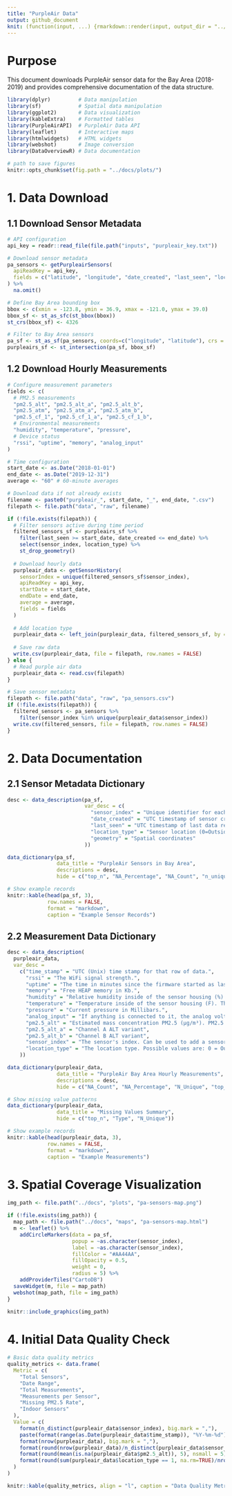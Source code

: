 ```yaml
---
title: "PurpleAir Data"
output: github_document
knit: (function(input, ...) {rmarkdown::render(input, output_dir = "../docs", )})
---
```


# Purpose
This document downloads PurpleAir sensor data for the Bay Area (2018-2019) and provides comprehensive documentation of the data structure.

```r
library(dplyr)         # Data manipulation
library(sf)            # Spatial data manipulation
library(ggplot2)       # Data visualization
library(kableExtra)    # Formatted tables
library(PurpleAirAPI)  # PurpleAir Data API
library(leaflet)       # Interactive maps
library(htmlwidgets)   # HTML widgets
library(webshot)       # Image conversion
library(DataOverviewR) # Data documentation
```

```r
# path to save figures
knitr::opts_chunk$set(fig.path = "../docs/plots/")
```

# 1. Data Download
## 1.1 Download Sensor Metadata

```r
# API configuration
api_key = readr::read_file(file.path("inputs", "purpleair_key.txt"))

# Download sensor metadata
pa_sensors <- getPurpleairSensors(
  apiReadKey = api_key, 
  fields = c("latitude", "longitude", "date_created", "last_seen", "location_type")
) %>% 
  na.omit()

# Define Bay Area bounding box
bbox <- c(xmin = -123.8, ymin = 36.9, xmax = -121.0, ymax = 39.0)
bbox_sf <- st_as_sfc(st_bbox(bbox))
st_crs(bbox_sf) <- 4326

# Filter to Bay Area sensors
pa_sf <- st_as_sf(pa_sensors, coords=c("longitude", "latitude"), crs = 4326)
purpleairs_sf <- st_intersection(pa_sf, bbox_sf)
```

## 1.2 Download Hourly Measurements

```r
# Configure measurement parameters
fields <- c(
  # PM2.5 measurements
  "pm2.5_alt", "pm2.5_alt_a", "pm2.5_alt_b",
  "pm2.5_atm", "pm2.5_atm_a", "pm2.5_atm_b", 
  "pm2.5_cf_1", "pm2.5_cf_1_a", "pm2.5_cf_1_b",
  # Environmental measurements
  "humidity", "temperature", "pressure",
  # Device status
  "rssi", "uptime", "memory", "analog_input"
)

# Time configuration
start_date <- as.Date("2018-01-01")
end_date <- as.Date("2019-12-31")
average <- "60" # 60-minute averages

# Download data if not already exists
filename <- paste0("purpleair_", start_date, "_", end_date, ".csv")
filepath <- file.path("data", "raw", filename)

if (!file.exists(filepath)) {
  # Filter sensors active during time period
  filtered_sensors_sf <- purpleairs_sf %>% 
    filter(last_seen >= start_date, date_created <= end_date) %>% 
    select(sensor_index, location_type) %>%
    st_drop_geometry()
  
  # Download hourly data
  purpleair_data <- getSensorHistory(
    sensorIndex = unique(filtered_sensors_sf$sensor_index),
    apiReadKey = api_key,
    startDate = start_date,
    endDate = end_date,
    average = average,
    fields = fields
  )
  
  # Add location type
  purpleair_data <- left_join(purpleair_data, filtered_sensors_sf, by = "sensor_index")
  
  # Save raw data
  write.csv(purpleair_data, file = filepath, row.names = FALSE)
} else {
  # Read purple air data
  purpleair_data <- read.csv(filepath)
}

# Save sensor metadata
filepath <- file.path("data", "raw", "pa_sensors.csv")
if (!file.exists(filepath)) {
  filtered_sensors <- pa_sensors %>% 
    filter(sensor_index %in% unique(purpleair_data$sensor_index))
  write.csv(filtered_sensors, file = filepath, row.names = FALSE)
}
```

# 2. Data Documentation
## 2.1 Sensor Metadata Dictionary
```r
desc <- data_description(pa_sf, 
                         var_desc = c(
                           "sensor_index" = "Unique identifier for each sensor",
                           "date_created" = "UTC timestamp of sensor creation",
                           "last_seen" = "UTC timestamp of last data received",
                           "location_type" = "Sensor location (0=Outside, 1=Inside)",
                           "geometry" = "Spatial coordinates"
                         ))

data_dictionary(pa_sf, 
                data_title = "PurpleAir Sensors in Bay Area", 
                descriptions = desc, 
                hide = c("top_n", "NA_Percentage", "NA_Count", "n_unique"))

# Show example records
knitr::kable(head(pa_sf, 3),
             row.names = FALSE,
             format = "markdown",
             caption = "Example Sensor Records")
```

## 2.2 Measurement Data Dictionary

```r
desc <- data_description(
  purpleair_data,
  var_desc = 
    c("time_stamp" = "UTC (Unix) time stamp for that row of data.",
      "rssi" = "The WiFi signal strength.",
      "uptime" = "The time in minutes since the firmware started as last reported by the sensor.",
      "memory" = "Free HEAP memory in Kb.",
      "humidity" = "Relative humidity inside of the sensor housing (%). This matches the 'Raw Humidity' map layer and on average is 4% lower than ambient conditions. Null if not equipped.",
      "temperature" = "Temperature inside of the sensor housing (F). This matches the 'Raw Temperature' map layer and on average is 8°F higher than ambient conditions. Null if not equipped.",
      "pressure" = "Current pressure in Millibars.",
      "analog_input" = "If anything is connected to it, the analog voltage on ADC input of the PurpleAir sensor control board.",
      "pm2.5_alt" = "Estimated mass concentration PM2.5 (µg/m³). PM2.5 are fine particulates with a diameter of fewer than 2.5 microns. ALT Formula for estimation.",
      "pm2.5_alt_a" = "Channel A ALT variant",
      "pm2.5_alt_b" = "Channel B ALT variant",
      "sensor_index" = "The sensor's index. Can be used to add a sensor to a group or view its details.",
      "location_type" = "The location type. Possible values are: 0 = Outside or 1 = Inside."
    ))

data_dictionary(purpleair_data, 
                data_title = "PurpleAir Bay Area Hourly Measurements", 
                descriptions = desc,
                hide = c("NA_Count", "NA_Percentage", "N_Unique", "top_n"))

# Show missing value patterns
data_dictionary(purpleair_data, 
                data_title = "Missing Values Summary",
                hide = c("top_n", "Type", "N_Unique"))

# Show example records
knitr::kable(head(purpleair_data, 3), 
             row.names = FALSE,
             format = "markdown",
             caption = "Example Measurements")
```

# 3. Spatial Coverage Visualization

```r
img_path <- file.path("../docs", "plots", "pa-sensors-map.png")

if (!file.exists(img_path)) {
  map_path <- file.path("../docs", "maps", "pa-sensors-map.html")
  m <- leaflet() %>%
    addCircleMarkers(data = pa_sf, 
                     popup = ~as.character(sensor_index), 
                     label = ~as.character(sensor_index),
                     fillColor = "#AA44AA", 
                     fillOpacity = 0.5, 
                     weight = 0, 
                     radius = 5) %>%
    addProviderTiles("CartoDB")
  saveWidget(m, file = map_path)
  webshot(map_path, file = img_path)
}

knitr::include_graphics(img_path)
```

# 4. Initial Data Quality Check

```r
# Basic data quality metrics
quality_metrics <- data.frame(
  Metric = c(
    "Total Sensors",
    "Date Range",
    "Total Measurements",
    "Measurements per Sensor",
    "Missing PM2.5 Rate",
    "Indoor Sensors"
  ),
  Value = c(
    format(n_distinct(purpleair_data$sensor_index), big.mark = ","),
    paste(format(range(as.Date(purpleair_data$time_stamp)), "%Y-%m-%d"), collapse = " to "),
    format(nrow(purpleair_data), big.mark = ","),
    format(round(nrow(purpleair_data)/n_distinct(purpleair_data$sensor_index), 2), big.mark = ","),
    format(round(mean(is.na(purpleair_data$pm2.5_alt)), 5), nsmall = 5),
    format(round(sum(purpleair_data$location_type == 1, na.rm=TRUE)/nrow(purpleair_data), 3), nsmall = 3)
  )
)

knitr::kable(quality_metrics, align = "l", caption = "Data Quality Metrics")
```

